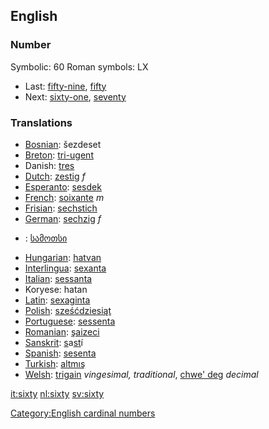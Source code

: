 ==English==
===Number===

Symbolic: 60
Roman symbols: LX
*Last: [[fifty-nine]], [[fifty]]
*Next: [[sixty-one]], [[seventy]]

===Translations===

*[[Bosnian]]: šezdeset
*[[Breton]]: [[tri-ugent]]
*Danish: [[tres]]
*[[Dutch]]: [[zestig]] ''f''
*[[Esperanto]]: [[sesdek]]
*[[French]]: [[soixante]] ''m''
*[[Frisian]]: [[sechstich]]
*[[German]]: [[sechzig]] ''f''
*{{ka}}: [[სამოთსი]]
*[[Hungarian]]: [[hatvan]]
*[[Interlingua]]: [[sexanta]]
*[[Italian]]: [[sessanta]] 
*Koryese: hatan
*[[Latin]]: [[sexaginta]]
*[[Polish]]: [[sześćdziesiąt]]
*[[Portuguese]]: [[sessenta]]
*[[Romanian]]: [[şaizeci]]
*[[Sanskrit]]: <u>s</u>a<u>st</u>í
*[[Spanish]]: [[sesenta]] 
*[[Turkish]]: [[altmış]]
*[[Welsh]]: [[trigain]] ''vingesimal, traditional'', [[chwe' deg]] ''decimal''

[[Category:English cardinal numbers]]

[[it:sixty]]
[[nl:sixty]]
[[sv:sixty]]